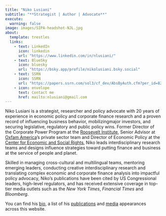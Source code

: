 ```yaml
---
title: "Niko Lusiani"
subtitle: "**Strategist | Author | Advocate**"
execute:
  warning: false
image: images/SIPA-headshot-NJL.jpg
about:
  template: trestles
  links:
    - text: LinkedIn
      icon: linkedin
      url: "https://www.linkedin.com/in/nlusiani/"
    - text: BlueSky
      icon: bluesky
      url: "https://bsky.app/profile/nikolusiani.bsky.social"
    - text: SSRN
      icon: SSRN
      url: "https://papers.ssrn.com/sol3/cf_dev/AbsByAuth.cfm?per_id=828583"
    - icon: envelope
      text: Contact me
      href: mailto:nlusiani@gmail.com
---
```


Niko Lusiani is a strategist, researcher and policy advocate with 20 years of experience in economic policy and corporate finance research and a proven record of influencing business behavior, mobilizingmajor investors, and securing legislative, regulatory and public policy wins. Former Director of the Corporate Power Program at the [Roosevelt Institute](https://rooseveltinstitute.org/), Senior Advisor at [Oxfam America](https://www.oxfamamerica.org/)'s private sector team and Director of Economic Policy at the [Center for Economic and Social Rights](https://www.cesr.org/), Niko leads interdisciplinary research teams and designs influence strategies toward putting finance and business at the service of people and planet.

Skilled in managing cross-cultural and multilingual teams, mentoring emerging leaders, conducting creative interdisciplinary research and translating complex economic and corporate finance analysis into impactful policy advocacy, Niko's publications have been cited by US Congressional leaders, high-level regulators, and has received extensive coverage in top-tier media outlets such as the *New York Times*, *Financial Times* and *Bloomberg*.

You can find his [bio](https://www.nikolusiani.com/about.html), a list of his [publications](https://www.nikolusiani.com/publications.html) and [media](https://www.nikolusiani.com/media.html) appearances across this website.

```         
```
